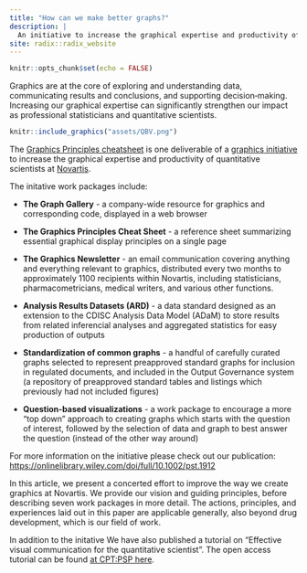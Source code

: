 ```yaml
---
title: "How can we make better graphs?"
description: |
  An initiative to increase the graphical expertise and productivity of quantitative scientists. 
site: radix::radix_website
---
```


```r
knitr::opts_chunk$set(echo = FALSE)
```

Graphics are at the core of exploring and understanding data, communicating results and conclusions, and supporting decision‐making. Increasing our graphical expertise can significantly strengthen our impact as professional statisticians and quantitative scientists.

```r
knitr::include_graphics("assets/QBV.png")
```

The [Graphics Principles cheatsheet](https://github.com/GraphicsPrinciples/CheatSheet/blob/master/NVSCheatSheet.pdf) is one deliverable of a [graphics initiative](https://onlinelibrary.wiley.com/doi/full/10.1002/pst.1912) to increase the graphical expertise and productivity of quantitative scientists at [Novartis](https://www.novartis.com/our-science). 

The initative work packages include:

- **The Graph Gallery** - a company-wide resource for graphics and corresponding code, displayed in a web browser

- **The Graphics Principles Cheat Sheet** - a reference sheet summarizing essential graphical display principles on a single page

- **The Graphics Newsletter** - an email communication covering anything and everything relevant to graphics, distributed every two months to approximately 1100 recipients within Novartis, including statisticians, pharmacometricians, medical writers, and various other functions.

- **Analysis Results Datasets (ARD)** - a data standard designed as an extension to the CDISC Analysis Data Model (ADaM) to store results from related inferencial analyses and aggregated statistics for easy production of outputs

- **Standardization of common graphs** - a handful of carefully curated graphs selected to represent preapproved standard graphs for inclusion in regulated documents, and included in the Output Governance system (a repository of preapproved standard tables and listings which previously had not included figures)

- **Question-based visualizations** - a work package to encourage a more "top down" approach to creating graphs which starts with the question of interest, followed by the selection of data and graph to best answer the question (instead of the other way around)

For more information on the initiative please check out our publication: [https://onlinelibrary.wiley.com/doi/full/10.1002/pst.1912](https://onlinelibrary.wiley.com/doi/full/10.1002/pst.1912) 

In this article, we present a concerted effort to improve the way we create graphics at Novartis. We provide our vision and guiding principles, before describing seven work packages in more detail. The actions, principles, and experiences laid out in this paper are applicable generally, also beyond drug development, which is our field of work. 


In addition to the initative We have also published a tutorial on "Effective visual communication for the quantitative scientist". The open access tutorial can be found [at CPT:PSP here](https://ascpt.onlinelibrary.wiley.com/doi/10.1002/psp4.12455). 